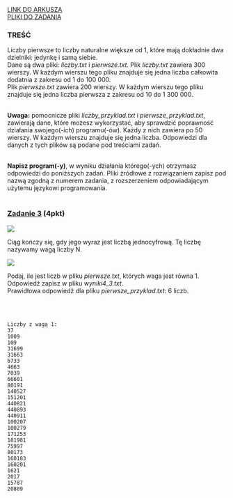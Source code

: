
<div className="box_link"><a className="link  link_materials" target="_blank" href="https://arkusze.pl/maturalne/informatyka-2019-czerwiec-matura-rozszerzona-2.pdf">LINK DO ARKUSZA</a>
<br/>
<a className="link  link_materials" href="https://arkusze.pl/maturalne/informatyka-2019-czerwiec-matura-rozszerzona-zalaczniki.zip"> PLIKI DO ZADANIA</a>

<br/>
</div>

### TREŚĆ
Liczby pierwsze to liczby naturalne większe od 1, które mają dokładnie dwa dzielniki: jedynkę
i samą siebie.<br/>
Dane są dwa pliki: <i>liczby.txt</i> i <i>pierwsze.txt</i>. Plik <i>liczby.txt</i> zawiera 300
wierszy. W każdym wierszu tego pliku znajduje się jedna liczba całkowita dodatnia z zakresu
od 1 do 100 000.<br/>
Plik <i>pierwsze.txt</i> zawiera 200 wierszy. W każdym wierszu tego pliku znajduje się jedna
liczba pierwsza z zakresu od 10 do 1 300 000.<br/><br/>

<b>Uwaga:</b> pomocnicze pliki <i>liczby_przyklad.txt</i> i <i>pierwsze_przyklad.txt</i>,
zawierają dane, które możesz wykorzystać, aby sprawdzić poprawność działania swojego(-ich)
programu(-ów). Każdy z nich zawiera po 50 wierszy. W każdym wierszu znajduje się jedna
liczba. Odpowiedzi dla danych z tych plików są podane pod treściami zadań.<br/><br/>

<b>Napisz program(-y)</b>, w wyniku działania którego(-ych) otrzymasz odpowiedzi do poniższych
zadań. Pliki źródłowe z rozwiązaniem zapisz pod nazwą zgodną z numerem zadania,
z rozszerzeniem odpowiadającym użytemu językowi programowania. 
<br/><br/>

### <u>Zadanie 3</u> (4pkt)

![](https://i.imgur.com/oS7G5jt.png)

Ciąg kończy się, gdy jego wyraz jest liczbą jednocyfrową. Tę liczbę nazywamy wagą liczby
N.

![](https://i.imgur.com/XmDTBWI.png)

Podaj, ile jest liczb w pliku <i>pierwsze.txt</i>, których waga jest równa 1. Odpowiedź zapisz
w pliku <i>wyniki4_3.txt</i>.<br/>
Prawidłowa odpowiedź dla pliku <i>pierwsze_przyklad.txt</i>: 6 liczb. 


<br/><br/>

<Dropdown title="ODPOWIEDŹ">

```text
Liczby z wagą 1:
37
1009
109
31699
31663
6733
4663
7039
66601
80191
140527
151201
440821
440893
440911
100207
100279
171253
181981
75997
80173
160183
160201
1621
2017
15787
20809 
```
</Dropdown>




